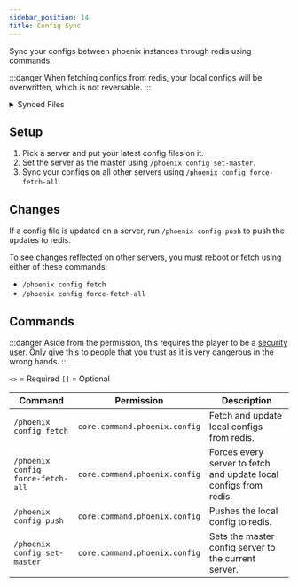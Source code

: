 ```yaml
---
sidebar_position: 14
title: Config Sync
---
```


Sync your configs between phoenix instances through redis using commands.

:::danger
When fetching configs from redis, your local configs will be overwritten, which is not reversable.
:::

<details>
<summary>Synced Files</summary>

- messages.yml
- menus.yml
- webhooks.yml
- acf-messages.yml
</details>

## Setup

1. Pick a server and put your latest config files on it.
2. Set the server as the master using `/phoenix config set-master`.
3. Sync your configs on all other servers using `/phoenix config force-fetch-all`. 

## Changes

If a config file is updated on a server, run `/phoenix config push` to push the updates to redis.

To see changes reflected on other servers, you must reboot or fetch using either of these commands:

- `/phoenix config fetch`
- `/phoenix config force-fetch-all`

## Commands

:::danger
Aside from the permission, this requires the player to be a [security user](/Phoenix/Features/Security).
Only give this to people that you trust as it is very dangerous in the wrong hands.
:::

`<>` = Required `[]` = Optional

Command                           | Permission                    | Description
--------------------------------- | ----------------------------- | -----------------------------------------------------------------
`/phoenix config fetch`           | `core.command.phoenix.config` | Fetch and update local configs from redis.
`/phoenix config force-fetch-all` | `core.command.phoenix.config` | Forces every server to fetch and update local configs from redis.
`/phoenix config push`            | `core.command.phoenix.config` | Pushes the local config to redis.
`/phoenix config set-master`      | `core.command.phoenix.config` | Sets the master config server to the current server.
